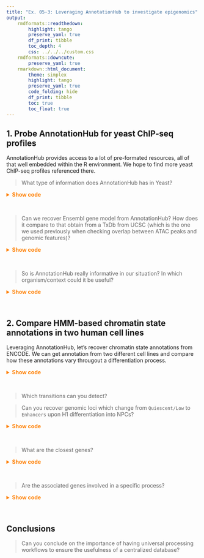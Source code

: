 ```yaml
---
title: "Ex. 05-3: Leveraging AnnotationHub to investigate epigenomics"
output: 
    rmdformats::readthedown: 
        highlight: tango
        preserve_yaml: true
        df_print: tibble
        toc_depth: 4
        css: ../../../custom.css
    rmdformats::downcute: 
        preserve_yaml: true
    rmarkdown::html_document: 
        theme: simplex
        highlight: tango
        preserve_yaml: true
        code_folding: hide
        df_print: tibble
        toc: true
        toc_float: true
---
```


## 1. Probe AnnotationHub for yeast ChIP-seq profiles

AnnotationHub provides access to a lot of pre-formated resources, 
all of that well embedded within the R environment. We hope to find 
more yeast ChIP-seq profiles referenced there.

> What type of information does AnnotationHub has in Yeast?

<details><summary style='color: #ff7f00; font-weight: bold'>Show code</summary><p>
```r
library(AnnotationHub)
ah = AnnotationHub()
ah
head(sort(table(ah$species), decreasing = TRUE), 25)
ah_yeast <- query(ah, "Saccharomyces cerevisiae")
ah_yeast
table(ah_yeast$sourcetype)
query(ah_yeast, c("FASTA"))$title
query(ah_yeast, c("GTF"))$title
query(ah_yeast, c("UCSC track"))$title
```
</p></details><br>

> Can we recover Ensembl gene model from AnnotationHub? How does it compare to that 
obtain from a TxDb from UCSC (which is the one we used previously when checking 
overlap between ATAC peaks and genomic features)?

<details><summary style='color: #ff7f00; font-weight: bold'>Show code</summary><p>
```r
query(ah, c("Saccharomyces cerevisiae", "R64-1-1", "gtf"))
yeast_gtf <- ah[['AH79438']]
yeast_Ensembl_genes <- yeast_gtf[yeast_gtf$type == 'gene']
sort(yeast_Ensembl_genes)
query(ah, c("Saccharomyces cerevisiae", "UCSC", "TxDb"))
yeast_UCSC_genes <- GenomicFeatures::genes(ah[['AH52272']])
sort(yeast_UCSC_genes)
```
</p></details><br>

> So is AnnotationHub really informative in our situation? In which organism/context could it be useful? 

<details><summary style='color: #ff7f00; font-weight: bold'>Show code</summary><p>
```r
ah_human_epigenome <- query(ah, c("Homo sapiens", "EpigenomeRoadMap"))
table(ah_human_epigenome$rdataclass)
head(query(ah_human_epigenome, 'BigWigFile')$title, 50)
```
</p></details><br>

## 2. Compare HMM-based chromatin state annotations in two human cell lines

Leveraging AnnotationHub, let's recover chromatin state annotations from ENCODE. 
We can get annotation from two different cell lines and compare how these annotations vary 
througout a differentiation process. 

<details><summary style='color: #ff7f00; font-weight: bold'>Show code</summary><p>
```r
library(tidyverse)
epigenome_metadata <- query(ah_human_epigenome, 'data.frame')[[1]]
epigenome_metadata[1:10, 1:10]
query(ah_human_epigenome, c("chromhmmSegmentations", "cell line"))
H1_states <- query(ah_human_epigenome, c("chromhmmSegmentations", "ESC.H1"))[[1]]
NPC_states <- query(ah_human_epigenome, c("chromhmmSegmentations", "ESDR.H1.NEUR.PROG"))[[1]]
H1_states <- resize(H1_states, 1, fix = 'center') # Resizing to make it easier to find overlap
NPC_states <- resize(NPC_states, 1, fix = 'center') # Resizing to make it easier to find overlap
H1_states$state_in_NPCs <- NPC_states[nearest(H1_states, NPC_states)]$name
states <- c(
    "Active TSS", 
    "Flanking Active TSS", 
    "Bivalent/Poised TSS", 
    "Enhancers",
    "Flanking Bivalent TSS/Enh", 
    "Strong transcription",
    "Transcr. at gene 5' and 3'", 
    "Weak transcription",
    "Bivalent Enhancer", 
    "Genic enhancers",
    "Quiescent/Low", 
    "Heterochromatin", 
    "Weak Repressed PolyComb", 
    "Repressed PolyComb", 
    "ZNF genes & repeats"
)
df <- data.frame(
    stateInH1 = factor(H1_states$name, levels = states),
    stateInNPCs = factor(H1_states$state_in_NPCs, levels = states)
)
p <- df %>% 
    group_by(stateInH1, stateInNPCs) %>% 
    summarize(count = n()) %>% 
    ggplot(aes(x = stateInH1, y = stateInNPCs, fill = count)) + 
    geom_tile(col = "black") + 
    theme_bw() + 
    scale_fill_gradientn(colours = c('white', 'orange', 'darkred')) + 
    theme(
        axis.text.x = element_text(angle = 90, hjust = 1, vjust = 0.5), 
        panel.border = element_blank(),
        panel.grid.major = element_blank(), 
        panel.grid.minor = element_blank(), 
        axis.ticks = element_blank()
    ) + 
    labs(
        x = "Chromatin states in H1 cells", 
        y = "Chromatin states in H1-derived\nneural progenitor cells", 
        fill = '#'
    ) + 
    coord_fixed()
p
```
</p></details><br>

> Which transitions can you detect? 

> Can you recover genomic loci which change from `Quiescent/Low` to `Enhancers` upon H1 differentiation into NPCs? 

<details><summary style='color: #ff7f00; font-weight: bold'>Show code</summary><p>
```r
H1_states <- query(ah_human_epigenome, c("chromhmmSegmentations", "ESC.H1"))[[1]]
transitioning_loci <- H1_states[df$stateInH1 == 'Repressed PolyComb' & df$stateInNPCs == 'Enhancers']
```
</p></details><br>

> What are the closest genes? 

<details><summary style='color: #ff7f00; font-weight: bold'>Show code</summary><p>
```r
query(ah, c("Homo sapiens", "release-75"))
human_gtf <- ah[['AH10684']]
human_Ensembl_genes <- human_gtf[human_gtf$type == 'gene' & human_gtf$gene_biotype == 'protein_coding']
human_Ensembl_TSSs <- resize(human_Ensembl_genes, 1, 'start')
human_Ensembl_TSSs
#
seqlevelsStyle(transitioning_loci) <- "NCBI"
transitioning_loci <- keepStandardChromosomes(transitioning_loci, pruning.mode = 'coarse')
human_Ensembl_TSSs <- keepStandardChromosomes(human_Ensembl_TSSs, pruning.mode = 'coarse')
seqinfo(transitioning_loci) <- seqinfo(human_Ensembl_TSSs)
transitioning_loci$nearest_gene <- human_Ensembl_TSSs[nearest(transitioning_loci, human_Ensembl_TSSs)]$gene_name
transitioning_loci$distance_to_nearest_gene <- mcols(distanceToNearest(transitioning_loci, human_Ensembl_TSSs))$distance
```
</p></details><br>

> Are the associated genes involved in a specific process? 

<details><summary style='color: #ff7f00; font-weight: bold'>Show code</summary><p>
```r
genes <- unique(transitioning_loci$nearest_gene[transitioning_loci$distance_to_nearest_gene <= 500]) 
res <- gprofiler2::gost(genes, organism = 'hsapiens')
res$result %>% arrange(p_value)
```
</p></details><br>

## Conclusions 

> Can you conclude on the importance of having universal processing 
workflows to ensure the usefulness of a centralized database? 


